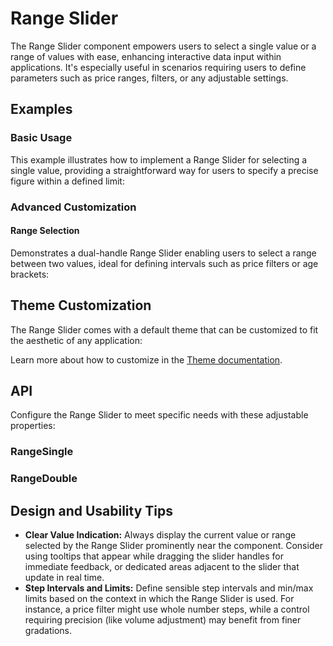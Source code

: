 
<Meta title="Docs/Components/Form/Range" />

# Range Slider
The Range Slider component empowers users to select a single value or a range of values with ease, enhancing interactive data input within applications.
It's especially useful in scenarios requiring users to define parameters such as price ranges, filters, or any adjustable settings.
## Examples
### Basic Usage
This example illustrates how to implement a Range Slider for selecting a single value, providing a straightforward way for users to specify a precise figure within a defined limit:
<Canvas sourceState="shown" of={RangeStories.Single}/>

### Advanced Customization
#### Range Selection
Demonstrates a dual-handle Range Slider enabling users to select a range between two values, ideal for defining intervals such as price filters or age brackets:
<Canvas sourceState="shown" of={RangeStories.Double} />

## Theme Customization
The Range Slider comes with a default theme that can be customized to fit the aesthetic of any application:

<ThemeRender theme={rangeTheme} />

Learn more about how to customize in the [Theme documentation](?path=/docs/docs-theme-getting-started--docs).

## API
Configure the Range Slider to meet specific needs with these adjustable properties:
### RangeSingle
<ArgTypes of={RangeSingle} />

### RangeDouble
<ArgTypes of={RangeSingle} />

## Design and Usability Tips

- **Clear Value Indication:** Always display the current value or range selected by the Range Slider prominently near the component. Consider using tooltips that appear while dragging the slider handles for immediate feedback, or dedicated areas adjacent to the slider that update in real time.
- **Step Intervals and Limits:** Define sensible step intervals and min/max limits based on the context in which the Range Slider is used. For instance, a price filter might use whole number steps, while a control requiring precision (like volume adjustment) may benefit from finer gradations.
